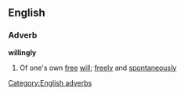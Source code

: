 ==English==
===Adverb===
'''willingly'''
#Of one's own [[free]] [[will]]; [[freely]] and [[spontaneously]]
[[Category:English adverbs]]